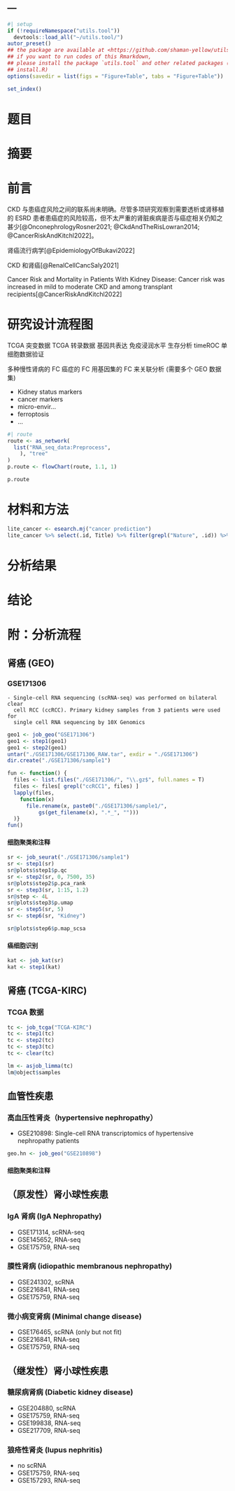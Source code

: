 ---
---

```r
#| setup
if (!requireNamespace("utils.tool"))
  devtools::load_all("~/utils.tool/")
autor_preset()
## the package are available at <https://github.com/shaman-yellow/utils.tool>
## if you want to run codes of this Rmarkdown,
## please install the package `utils.tool` and other related packages (run
## install.R)
options(savedir = list(figs = "Figure+Table", tabs = "Figure+Table"))
```

```r
set_index()
```

# 题目

# 摘要 {#abstract}

# 前言 {#introduction}

CKD 与患癌症风险之间的联系尚未明确。尽管多项研究观察到需要透析或肾移植的 ESRD 患者患癌症的风险较高，但不太严重的肾脏疾病是否与癌症相关仍知之甚少[@OnconephrologyRosner2021; @CkdAndTheRisLowran2014; @CancerRiskAndKitchl2022]。

肾癌流行病学[@EpidemiologyOfBukavi2022]

CKD 和肾癌[@RenalCellCancSaly2021]

Cancer Risk and Mortality in Patients With Kidney Disease: Cancer risk was increased in mild to moderate CKD and among transplant recipients[@CancerRiskAndKitchl2022]

# 研究设计流程图 {#route}

TCGA 突变数据
TCGA 转录数据
基因共表达
免疫浸润水平
生存分析
timeROC
单细胞数据验证

多种慢性肾病的 FC
癌症的 FC
用基因集的 FC 来关联分析 (需要多个 GEO 数据集)

- Kidney status markers
- cancer markers
- micro-envir...
- ferroptosis
- ...

```r
#| route
route <- as_network(
  list("RNA_seq_data:Preprocess",
    ), "tree"
)
p.route <- flowChart(route, 1.1, 1)
```

```r
p.route
```

# 材料和方法 {#methods}

```r
lite_cancer <- esearch.mj("cancer prediction")
lite_cancer %>% select(.id, Title) %>% filter(grepl("Nature", .id)) %>% print(n = 100)
```

# 分析结果 {#results}

# 结论 {#dis}

# 附：分析流程

## 肾癌 (GEO)

### GSE171306

    - Single-cell RNA sequencing (scRNA-seq) was performed on bilateral clear
      cell RCC (ccRCC). Primary kidney samples from 3 patients were used for
      single cell RNA sequencing by 10X Genomics

```r
geo1 <- job_geo("GSE171306")
geo1 <- step1(geo1)
geo1 <- step2(geo1)
untar("./GSE171306/GSE171306_RAW.tar", exdir = "./GSE171306")
dir.create("./GSE171306/sample1")

fun <- function() {
  files <- list.files("./GSE171306/", "\\.gz$", full.names = T)
  files <- files[ grepl("ccRCC1", files) ]
  lapply(files,
    function(x)
      file.rename(x, paste0("./GSE171306/sample1/",
          gs(get_filename(x), ".*_", "")))
  )}
fun()
```

#### 细胞聚类和注释

```r
sr <- job_seurat("./GSE171306/sample1")
sr <- step1(sr)
sr@plots$step1$p.qc
sr <- step2(sr, 0, 7500, 35)
sr@plots$step2$p.pca_rank
sr <- step3(sr, 1:15, 1.2)
sr@step <- 4L
sr@plots$step3$p.umap
sr <- step5(sr, 5)
sr <- step6(sr, "Kidney")

sr@plots$step6$p.map_scsa
```

#### 癌细胞识别

```r
kat <- job_kat(sr)
kat <- step1(kat)
```

## 肾癌 (TCGA-KIRC)

### TCGA 数据

```r
tc <- job_tcga("TCGA-KIRC")
tc <- step1(tc)
tc <- step2(tc)
tc <- step3(tc)
tc <- clear(tc)

lm <- asjob_limma(tc)
lm@object$samples
```

## 血管性疾患

### 高血压性肾炎（hypertensive nephropathy）
- GSE210898: Single-cell RNA transcriptomics of hypertensive nephropathy patients

```r
geo.hn <- job_geo("GSE210898")
```

#### 细胞聚类和注释



## （原发性）肾小球性疾患

### IgA 肾病 (IgA Nephropathy)

- GSE171314, scRNA-seq
- GSE145652, RNA-seq
- GSE175759, RNA-seq

### 膜性肾病 (idiopathic membranous nephropathy)

- GSE241302, scRNA
- GSE216841, RNA-seq
- GSE175759, RNA-seq

### 微小病变肾病 (Minimal change disease)

- GSE176465, scRNA (only but not fit)
- GSE216841, RNA-seq
- GSE175759, RNA-seq

## （继发性）肾小球性疾患

### 糖尿病肾病 (Diabetic kidney disease)

- GSE204880, scRNA
- GSE175759, RNA-seq
- GSE199838, RNA-seq
- GSE217709, RNA-seq

### 狼疮性肾炎 (lupus nephritis)

- no scRNA
- GSE175759, RNA-seq
- GSE157293, RNA-seq

